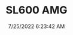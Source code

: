 ---
width: 4000
height: 2667
title: SL600 AMG
description: Mercedes-Benz Sl600 in Dripping Springs, TX
date: 7/25/2022 6:23:42 AM
cameraMake: Sony
cameraModel: ILCE-7M3
lens: E 25mm F2
settingsfStop: f/2
settingsISO: ISO 100
settingsShutter: 1/160
settingsFocalLength: 25 mm
---